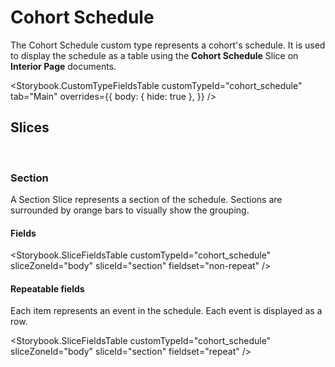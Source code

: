 

<Meta title="Document Types/Cohort Schedule" />

# Cohort Schedule

The Cohort Schedule custom type represents a cohort's schedule. It is used to
display the schedule as a table using the **Cohort Schedule** Slice on
**Interior Page** documents.

<Storybook.CustomTypeFieldsTable
	customTypeId="cohort_schedule"
	tab="Main"
	overrides={{
		body: { hide: true },
	}}
/>

## Slices

<br />

### Section

A Section Slice represents a section of the schedule. Sections are surrounded by
orange bars to visually show the grouping.

#### Fields

<Storybook.SliceFieldsTable
	customTypeId="cohort_schedule"
	sliceZoneId="body"
	sliceId="section"
	fieldset="non-repeat"
/>

#### Repeatable fields

Each item represents an event in the schedule. Each event is displayed as a row.

<Storybook.SliceFieldsTable
	customTypeId="cohort_schedule"
	sliceZoneId="body"
	sliceId="section"
	fieldset="repeat"
/>
